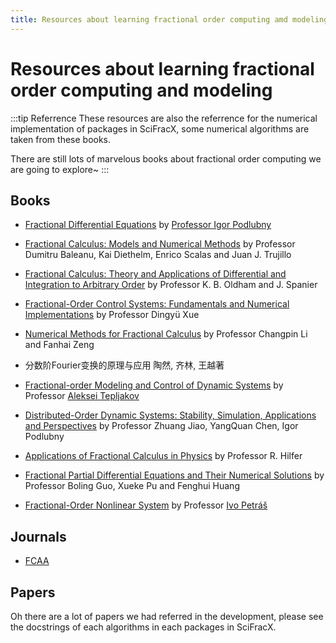 ```yaml
---
title: Resources about learning fractional order computing amd modeling
---
```


# Resources about learning fractional order computing and modeling

:::tip Referrence
These resources are also the referrence for the numerical implementation of packages in SciFracX, some numerical algorithms are taken from these books.

There are still lots of marvelous books about fractional order computing we are going to explore~
:::

## Books

* [Fractional Differential Equations](http://people.tuke.sk/igor.podlubny/fde.html) by [Professor Igor Podlubny](http://people.tuke.sk/igor.podlubny/index.html)

* [Fractional Calculus: Models and Numerical Methods](https://doi.org/10.1142/10044) by Professor Dumitru Baleanu, Kai Diethelm, Enrico Scalas and Juan J. Trujillo

* [Fractional Calculus: Theory and Applications of Differential and Integration to Arbitrary Order](https://doi.org/10.1016/s0076-5392%2809%29x6012-1) by Professor K. B. Oldham and J. Spanier

* [Fractional-Order Control Systems: Fundamentals and Numerical Implementations](https://doi.org/10.1515/9783110497977) by Professor Dingyü Xue

* [Numerical Methods for Fractional Calculus](https://doi.org/10.1201/b18503) by Professor Changpin Li and Fanhai Zeng

* 分数阶Fourier变换的原理与应用 陶然, 齐林, 王越著

* [Fractional-order Modeling and Control of Dynamic Systems](https://doi.org/10.1007/978-3-319-52950-9) by Professor [Aleksei Tepljakov](https://github.com/extall)

* [Distributed-Order Dynamic Systems: Stability, Simulation, Applications and Perspectives](https://doi.org/10.1007/978-1-4471-2852-6) by Professor Zhuang Jiao, YangQuan Chen, Igor Podlubny

* [Applications of Fractional Calculus in Physics](https://doi.org/10.1142/3779) by Professor R. Hilfer

* [Fractional Partial Differential Equations and Their Numerical Solutions](https://doi.org/10.1142/9543) by Professor Boling Guo, Xueke Pu and Fenghui Huang

* [Fractional-Order Nonlinear System](https://link.springer.com/book/10.1007/978-3-642-18101-6) by Professor [Ivo Petráš](http://people.tuke.sk/ivo.petras/)

## Journals

* [FCAA](http://www.diogenes.bg/fcaa/)

## Papers

Oh there are a lot of papers we had referred in the development, please see the docstrings of each algorithms in each packages in SciFracX.
